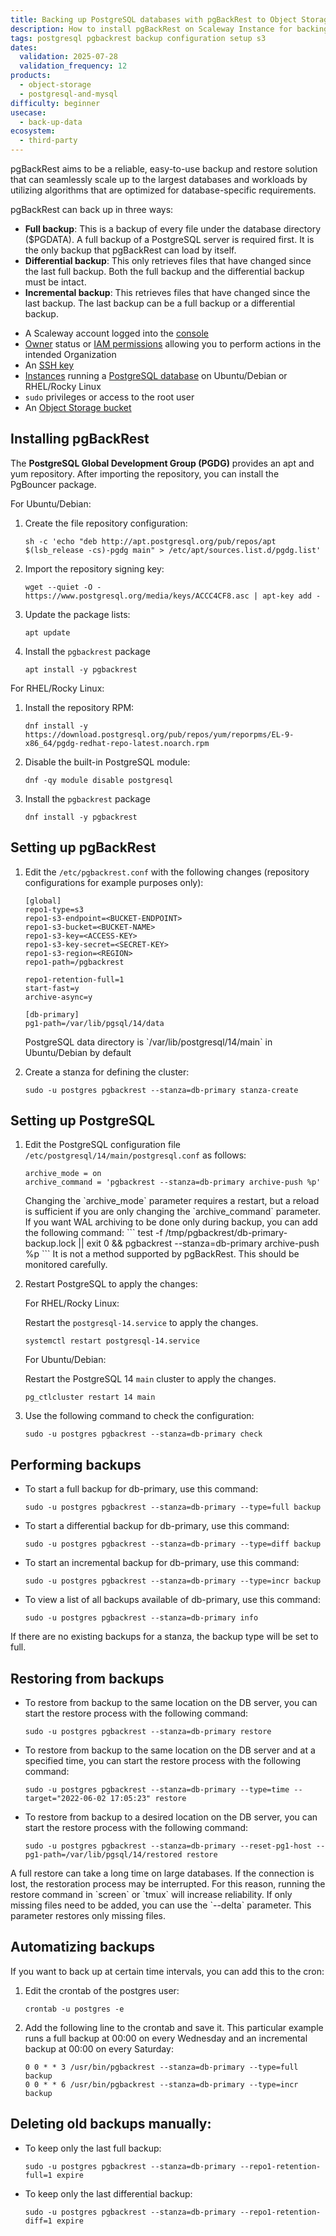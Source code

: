 ```yaml
---
title: Backing up PostgreSQL databases with pgBackRest to Object Storage
description: How to install pgBackRest on Scaleway Instance for backing up PostgreSQL databases to Object Storage
tags: postgresql pgbackrest backup configuration setup s3
dates:
  validation: 2025-07-28
  validation_frequency: 12
products:
  - object-storage
  - postgresql-and-mysql
difficulty: beginner
usecase:
  - back-up-data
ecosystem:
  - third-party
---
```



pgBackRest aims to be a reliable, easy-to-use backup and restore solution that can seamlessly scale up to the largest databases and workloads by utilizing algorithms that are optimized for database-specific requirements.

pgBackRest can back up in three ways:
- **Full backup**: This is a backup of every file under the database directory ($PGDATA). A full backup of a PostgreSQL server is required first. It is the only backup that pgBackRest can load by itself.
- **Differential backup**: This only retrieves files that have changed since the last full backup. Both the full backup and the differential backup must be intact.
- **Incremental backup**: This retrieves files that have changed since the last backup. The last backup can be a full backup or a differential backup.

<Requirements />

- A Scaleway account logged into the [console](https://console.scaleway.com)
- [Owner](/iam/concepts/#owner) status or [IAM permissions](/iam/concepts/#permission) allowing you to perform actions in the intended Organization
- An [SSH key](/organizations-and-projects/how-to/create-ssh-key/)
- [Instances](/instances/how-to/create-an-instance/) running a [PostgreSQL database](/tutorials/install-postgresql/) on Ubuntu/Debian or RHEL/Rocky Linux
- `sudo` privileges or access to the root user
- An [Object Storage bucket](/object-storage/quickstart/)

## Installing pgBackRest

The **PostgreSQL Global Development Group (PGDG)** provides an apt and yum repository. After importing the repository, you can install the PgBouncer package.

For Ubuntu/Debian:
1. Create the file repository configuration:
    ```
    sh -c 'echo "deb http://apt.postgresql.org/pub/repos/apt $(lsb_release -cs)-pgdg main" > /etc/apt/sources.list.d/pgdg.list'
    ```
2. Import the repository signing key:
    ```
    wget --quiet -O - https://www.postgresql.org/media/keys/ACCC4CF8.asc | apt-key add -
    ```
3. Update the package lists:
    ```
    apt update
    ```
4. Install the `pgbackrest` package
    ```
    apt install -y pgbackrest
    ```

For RHEL/Rocky Linux:
1. Install the repository RPM:
    ```
    dnf install -y https://download.postgresql.org/pub/repos/yum/reporpms/EL-9-x86_64/pgdg-redhat-repo-latest.noarch.rpm
    ```
2. Disable the built-in PostgreSQL module:
    ```
    dnf -qy module disable postgresql
    ```
3. Install the `pgbackrest` package
    ```
    dnf install -y pgbackrest
    ```

## Setting up pgBackRest

1. Edit the `/etc/pgbackrest.conf` with the following changes (repository configurations for example purposes only):
    ```
    [global]
    repo1-type=s3
    repo1-s3-endpoint=<BUCKET-ENDPOINT>
    repo1-s3-bucket=<BUCKET-NAME>
    repo1-s3-key=<ACCESS-KEY>
    repo1-s3-key-secret=<SECRET-KEY>
    repo1-s3-region=<REGION>
    repo1-path=/pgbackrest

    repo1-retention-full=1
    start-fast=y
    archive-async=y

    [db-primary]
    pg1-path=/var/lib/pgsql/14/data
    ```

    <Message type="note">
      PostgreSQL data directory is `/var/lib/postgresql/14/main` in Ubuntu/Debian by default
    </Message>
2. Create a stanza for defining the cluster:
    ```
    sudo -u postgres pgbackrest --stanza=db-primary stanza-create
    ```

## Setting up PostgreSQL

1. Edit the PostgreSQL configuration file `/etc/postgresql/14/main/postgresql.conf` as follows:
    ```
    archive_mode = on
    archive_command = 'pgbackrest --stanza=db-primary archive-push %p'
    ```

    <Message type="note">
      Changing the `archive_mode` parameter requires a restart, but a reload is sufficient if you are only changing the `archive_command` parameter.
    </Message>

    <Message type="note">
      If you want WAL archiving to be done only during backup, you can add the following command:
      ```
      test -f /tmp/pgbackrest/db-primary-backup.lock || exit 0 && pgbackrest --stanza=db-primary archive-push %p
      ```
      It is not a method supported by pgBackRest. This should be monitored carefully.
    </Message>
2. Restart PostgreSQL to apply the changes:

    For RHEL/Rocky Linux:

    Restart the `postgresql-14.service` to apply the changes.
    ```
    systemctl restart postgresql-14.service
    ```

    For Ubuntu/Debian:

    Restart the PostgreSQL 14 `main` cluster to apply the changes.
    ```
    pg_ctlcluster restart 14 main
    ```
3. Use the following command to check the configuration:
    ```
    sudo -u postgres pgbackrest --stanza=db-primary check
    ```

## Performing backups

- To start a full backup for db-primary, use this command:
    ```
    sudo -u postgres pgbackrest --stanza=db-primary --type=full backup
    ```
- To start a differential backup for db-primary, use this command:
    ```
    sudo -u postgres pgbackrest --stanza=db-primary --type=diff backup
    ```
- To start an incremental backup for db-primary, use this command:
    ```
    sudo -u postgres pgbackrest --stanza=db-primary --type=incr backup
    ```
- To view a list of all backups available of db-primary, use this command:
    ```
    sudo -u postgres pgbackrest --stanza=db-primary info
    ```

<Message type="note">
  If there are no existing backups for a stanza, the backup type will be set to full.
</Message>

## Restoring from backups

- To restore from backup to the same location on the DB server, you can start the restore process with the following command:
    ```
    sudo -u postgres pgbackrest --stanza=db-primary restore
    ```
- To restore from backup to the same location on the DB server and at a specified time, you can start the restore process with the following command:
    ```
    sudo -u postgres pgbackrest --stanza=db-primary --type=time --target="2022-06-02 17:05:23" restore
    ```
- To restore from backup to a desired location on the DB server, you can start the restore process with the following command:
    ```
    sudo -u postgres pgbackrest --stanza=db-primary --reset-pg1-host --pg1-path=/var/lib/pgsql/14/restored restore
    ```

<Message type="tip">
  A full restore can take a long time on large databases. If the connection is lost, the restoration process may be interrupted. For this reason, running the restore command in `screen` or `tmux` will increase reliability.
</Message>

<Message type="note">
  If only missing files need to be added, you can use the `--delta` parameter. This parameter restores only missing files.
</Message>

## Automatizing backups
If you want to back up at certain time intervals, you can add this to the cron:

1. Edit the crontab of the postgres user:
    ```
    crontab -u postgres -e
    ```
2. Add the following line to the crontab and save it. This particular example runs a full backup at 00:00 on every Wednesday and an incremental backup at 00:00 on every Saturday:
    ```
    0 0 * * 3 /usr/bin/pgbackrest --stanza=db-primary --type=full backup
    0 0 * * 6 /usr/bin/pgbackrest --stanza=db-primary --type=incr backup
    ```

## Deleting old backups manually:

- To keep only the last full backup:
    ```
    sudo -u postgres pgbackrest --stanza=db-primary --repo1-retention-full=1 expire
    ```
- To keep only the last differential backup:
    ```
    sudo -u postgres pgbackrest --stanza=db-primary --repo1-retention-diff=1 expire
    ```
<ClickableBanner
  productLogo="generic"
  title="Protect your databases with automated backups to Scaleway Object Storage."
  url="https://account.scaleway.com/register"
  label="Create your account"
/>